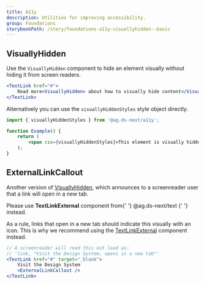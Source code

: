 ```yaml
---
title: A11y
description: Utilities for improving accessibility.
group: Foundations
storybookPath: /story/foundations-a11y-visuallyhidden--basic
---
```


## VisuallyHidden

Use the `VisuallyHidden` component to hide an element visually without hiding it from screen readers.

```jsx live
<TextLink href="#">
	Read more<VisuallyHidden> about how to visually hide content</VisuallyHidden>
</TextLink>
```

Alternatively you can use the `visuallyHiddenStyles` style object directly.

```jsx
import { visuallyHiddenStyles } from '@ag.ds-next/a11y';

function Example() {
	return (
		<span css={visuallyHiddenStyles}>This element is visually hidden</span>
	);
}
```

## ExternalLinkCallout

Another version of [VisuallyHidden](#visuallyhidden), which announces to a screenreader user that a link will open in a new tab.

<Warning>
	<Text>
		Please use <strong>TextLinkExternal</strong> component from{' '}
		<TextLink href="https://steelthreads.github.io/agds-next/packages/navigation/text-link#TextLinkExternal">
			@ag.ds-next/text
		</TextLink>{' '}
		instead.
	</Text>
</Warning>

As a rule, links that open in a new tab should indicate this visually with an icon. This is why we recommend using the [TextLinkExternal](https://steelthreads.github.io/agds-next/packages/navigation/text-link#TextLinkExternal) component instead.

```jsx
// A screenreader will read this out load as:
// 'link, "Visit the Design System, opens in a new tab"'
<TextLink href="#" target="_blank">
	Visit the Design System
	<ExternalLinkCallout />
</TextLink>
```
